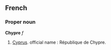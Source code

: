 ==French==
===Proper noun===
'''Chypre''' ''f''

# [[Cyprus]]. official name : République de Chypre.